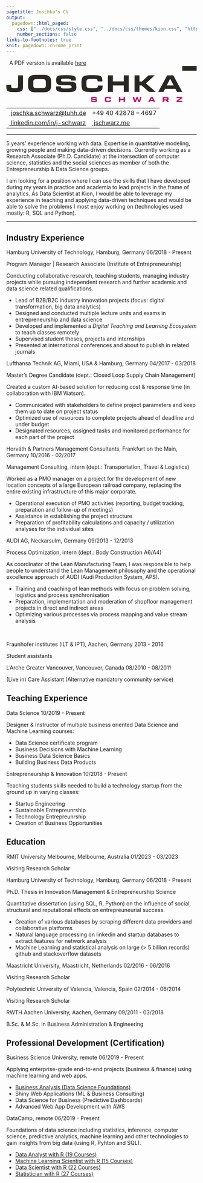 ```yaml
---
pagetitle: Joschka's CV
output:
  pagedown::html_paged:
    css: ["../docs/css/style.css", "../docs/css/themes/kion.css", "https://use.fontawesome.com/releases/v6.1.1/css/all.css"]
    number_sections: false
links-to-footnotes: true
knit: pagedown::chrome_print
---
```


<!-- disable phone number linking in Mobile Safari? -->
<meta name="format-detection" content="telephone=no">

<!-- Load CSS & Fonts -->
<!-- see lhi.css -->

<!-- CONTENT -->
<div class="pdf-link"><i class="fas fa-file-pdf fa-fw"></i>&nbsp; A PDF version is available <a href="https://github.com/jwarz/cv/raw/main/pdf/kion.pdf" download="classic.pdf">here</a></div>
<div class="cv-page-wrapper">
<div class="cv-head-wrapper">
<div class="cv-head-left">
<div class="svg-container-outer">
<svg xmlns="http://www.w3.org/2000/svg" viewBox="0 0 1928.3 364.4">
<style type="text/css">
.st0{fill:#282723;}
.st1{fill:#C2005D;}
</style>
<path id="BLOCK" class="st0" d="M1782.5,47.4h145.8V0h-145.8V47.4z"/>
<g id="LAST">
<path class="st1" d="M918.3,348.9c0,12.2-3.5,15.5-27.6,15.5h-2.3c-27.9,0-30.4-2.5-30.4-14.9v-1.8h14.5v1.3c0,4.1,2,4.8,14.9,4.8h1.8c14,0,14.9-0.9,14.9-4.6V349c0-3.9-1-4.6-15.8-4.6c-27.2,0-29.9-2.5-29.9-14.9v-0.4c0-12.2,3.9-15,26.2-15h3c27,0,29.4,3.5,29.4,14.5v1.5h-14.5v-0.8c0-3.5-0.9-4.8-12.7-4.8h-2.2c-13.9,0-15,0.6-15,4.6v0.3c0,3.5,0.9,4,17.1,4c25.1,0,28.6,2.1,28.6,15.2V348.9z"/>
<path class="st1" d="M1029.7,364.4c-27.3,0-31.9-3-31.9-24.4v-1.4c0-21.3,4.3-24.4,31.9-24.4h2.2c24.3,0,28,3,28,16.3v2.3h-14.2v-1c0-4.8-0.9-6.5-14.3-6.5h-1.2c-16.4,0-17.6,0.9-17.6,13.6v0.9c0,12.4,1.2,13.4,17.6,13.4h1.2c13.9,0,14.9-1.2,14.9-7.2V345h14.2v3c0,12.6-3.8,16.4-28.6,16.4H1029.7z"/>
<path class="st1" d="M1202.6,363.8H1188v-19h-32.5v19h-14.6v-49.2h14.6v18h32.5v-18h14.6V363.8z"/>
<path class="st1" d="M1354.1,363.8h-17l-11.9-32.5h-0.1l-11.8,32.5h-17.1l-16.5-49.2h14.9l10.7,36.1h0.1l12.9-36.1h13.7l12.9,36.1h0.1l10.5-36.1h14.9L1354.1,363.8z"/>
<path class="st1" d="M1509.1,363.8h-15.8l-4.6-8.8h-31l-4.5,8.8h-15.6l26.7-49.2h17.9L1509.1,363.8z M1483.5,344.7l-10.1-19.7h-0.4l-10,19.7H1483.5z"/>
<path id="path3039_1_" class="st1" d="M1627.6,363.7l-9.7-14.6h-19.1v14.6h-15v-48.9h46c11.6,0,14.7,7.2,14.7,16.5c0,7.3-2.2,14.1-9.8,16.1l12.5,16.3H1627.6z M1598.7,326.2v11.5h25.6c4.1,0,5.5-1.2,5.5-4.8v-2c0-4.3-2.2-4.8-6.9-4.8H1598.7z"/>
<path class="st1" d="M1782.5,363.8h-58.3v-11.1l38.2-27.5v-0.1h-37.3v-10.4h56.5v11.2l-38.5,27.2v0.1h39.3V363.8z"/>
</g>
<g id="FIRST">
<path class="st0" d="M82.5,263.9c-71.7,0-82.5-9.1-82.5-58.4v-15.3h48.5v5.4c0,27.1,3.7,29.6,35.2,29.6H88c27.3,0,31-3.2,31-25.1V94.4h49.8v108.9c0,50.5-13.8,60.6-78.6,60.6H82.5z"/>
<path id="path3019_1_" class="st0" d="M219.8,201.2v-46c0-49.5,27.8-65,74.5-65H379c46.7,0,74.5,15.4,74.5,65v46c0,49.5-27.8,65-74.5,65h-84.7C247.6,266.2,219.8,250.7,219.8,201.2 M273,164.6v27.3c0,24.5,5.1,31.6,29.7,31.6h67.9c24.5,0,29.7-7.1,29.7-31.6v-27.3c0-21-5.1-31.6-32.5-31.6h-62.3C278.2,132.9,273,143.5,273,164.6"/>
<path class="st0" d="M709.5,211.2c0,41.6-12.1,52.7-94.1,52.7h-7.9c-95.1,0-103.7-8.4-103.7-50.8V207h49.3v4.4c0,14,6.9,16.5,50.8,16.5h6.2c47.8,0,50.8-3.2,50.8-15.5v-1c0-13.3-3.4-15.8-54-15.8c-92.6,0-101.8-8.4-101.8-50.8v-1.2c0-41.6,13.3-51.2,89.4-51.2h10.1c91.9,0,100,12.1,100,49.5v5.2h-49.3v-2.7c0-12.1-3.2-16.5-43.1-16.5h-7.4c-47.3,0-51,2-51,15.8v1c0,12.1,3.2,13.6,58.1,13.6c85.5,0,97.6,7.1,97.6,51.7V211.2z"/>
<path class="st0" d="M869.9,263.9c-92.9,0-108.6-10.1-108.6-83.3v-4.9c0-72.7,14.5-83.3,108.6-83.3h7.6c82.8,0,95.3,10.3,95.3,55.7v7.9h-48.3v-3.4c0-16.3-3-22.2-48.8-22.2h-4.2c-55.9,0-60.1,3-60.1,46.3v3c0,42.4,4.2,45.6,60.1,45.6h4.2c47.3,0,50.8-4.2,50.8-24.6v-2.7h48.3V208c0,42.9-12.8,55.9-97.3,55.9H869.9z"/>
<path class="st0" d="M1240,262h-49.8v-64.8h-110.9V262h-49.8V94.4h49.8v61.3h110.9V94.4h49.8V262z"/>
<path class="st0" d="M1513.9,262h-68.7l-73.9-65h-22.4v65h-49.8V94.4h49.8v62.3h24.1l68.5-62.3h62.6l-90.2,82L1513.9,262z"/>
<path class="st0" d="M1782.5,262h-53.7l-15.5-30.1h-105.7l-15.3,30.1H1539L1630,94.4h61.1L1782.5,262z M1695.2,196.9l-34.5-67.3h-1.2l-34.2,67.3H1695.2z"/>
</g>
</svg>
</div>
<table class="cv-contact-table">
<tr>
<td><i class="fa fa-envelope fa-fw"></i><a class="no-hyper" href="mailto:joschka.schwarz@tuhh.de">&nbsp;joschka.schwarz@tuhh.de</a></td>
<td><i class="fa fa-phone fa-fw"></i> +49 40 42878 – 4697</td>
</tr>
<tr>
<td><i class="fa-brands fa-linkedin fa-fw"></i><a class="no-hyper" target="_blank" href="https://linkedin.com/in/j-schwarz">&nbsp;linkedin.com/in/j-schwarz</a></td>
<td><i class="fa-solid fa-globe fa-fw"></i><a class="no-hyper" target="_blank" href="https://jschwarz.me">&nbsp;jschwarz.me</a></td>
</tr>
</table>
</div>
<div class="cv-head-right2"></div>
</div>
<hr>
<p>
5 years' experience working with data. Expertise in quantitative modeling, growing people and making data-driven decisions. Currently working as a <span class="cv-entry-employer">Research Associate (Ph.D. Candidate)</span> at the intersection of computer science, statistics and the social sciences as member of both the <span class="cv-entry-employer">Entrepreneurship & Data Science</span> groups.</p>
<p>I am looking for a position where I can use the skills that I have developed during my years in practice and academia to lead projects in the frame of analytics. As <span class="cv-entry-employer">Data Scientist</span> at Kion, I would be able to leverage my experience in teaching and applying data-driven techniques and would be able to solve the problems I most enjoy working on (technologies used mostly: <span class="cv-entry-employer">R, SQL and Python</span>).</p>
<hr>
<!-- Chapter: PROFESSIONAL EXPERIENCE -->
<h2 class="h-first">
<span class="fa-stack fa-2x small">
<i class="fa fa-suitcase fa-stack-1x" style="--fa-stack-z-index: 2;"></i>
<i class="fa-solid fa-square fa-stack-2x" style="--fa-stack-z-index: 1;"></i>
</span>
<span>Industry Experience</span>
</h2>
<!-- Exp 1: TUHH -->
<div class="cv-entry-main">
<p class="cv-entry-top-line">
<span class="cv-entry-employer">Hamburg University of Technology, </span>
<span class="cv-entry-location">Hamburg, Germany</span>
<span class="cv-entry-date">06/2018 - Present</span>
</p>
<p class="cv-entry-job-title">
Program Manager | Research Associate (Institute of Entrepreneurship)
</p>
<p class="cv-entry-desc">Conducting collaborative research, teaching students, managing industry projects while pursuing independent research and further academic and data science related qualifications.</p>
<ul>
<li>Lead of B2B/B2C industry innovation projects (focus: digital transformation, big data analytics)</li>
<li>Designed and conducted multiple lecture units and exams in entrepreneurship and data science</li>
<li>Developed and implemented a <i>Digital Teaching and Learning Ecosystem</i> to teach classes remotely</li>
<li>Supervised student theses, projects and internships</li>
<li>Presented at international conferences and about to publish in related journals</li>
</ul>
</div>
<!-- Exp 2: Lufthansa -->
<div class="cv-entry-main">
<p class="cv-entry-top-line">
<span class="cv-entry-employer">Lufthansa Technik AG, </span>
<span class="cv-entry-location">Miami, USA & Hamburg, Germany</span>
<span class="cv-entry-date">04/2017 - 03/2018</span>
</p>
<p class="cv-entry-job-title">
Master’s Degree Candidate (dept.: Closed Loop Supply Chain Management)
</p>
<p class="cv-entry-desc">Created a custom AI-based solution for reducing cost & response time (in collaboration with IBM Watson).</p>
<ul>
<li>Communicated with stakeholders to define project parameters and keep them up to date on project status</li>
<li>Optimized use of resources to complete projects ahead of deadline and under budget</li>
<li>Designated resources, assigned tasks and monitored performance for each part of the project</li>
</ul>
</div>
<!-- Exp 3: Horvath -->
<div class="cv-entry-main">
<p class="cv-entry-top-line">
<span class="cv-entry-employer">Horváth & Partners Management Consultants, </span>
<span class="cv-entry-location">Frankfurt on the Main, Germany</span>
<span class="cv-entry-date">10/2016 - 02/2017</span>
</p>
<p class="cv-entry-job-title">
Management Consulting, intern (dept.: Transportation, Travel & Logistics)
</p>
<p class="cv-entry-desc">Worked as a PMO manager on a project for the development of new location concepts of a large European railroad company, replacing the entire existing infrastructure of this major corporate.</p>
<ul>
<li>Operational execution of PMO activities (reporting, budget tracking, preparation and follow-up of meetings)</li>
<li>Assistance in establishing the project structure</li>
<li>Preparation of profitability calculations and capacity / utilization analyses for the individual sites</li>
</ul>
</div>
<!-- Exp 4: AUDI -->
<div class="cv-entry-main">
<p class="cv-entry-top-line">
<span class="cv-entry-employer">AUDI AG, </span>
<span class="cv-entry-location">Neckarsulm, Germany</span>
<span class="cv-entry-date">09/2013 - 12/2013</span>
</p>
<p class="cv-entry-job-title">
Process Optimization, intern (dept.: Body Construction A6/A4)
</p>
<p class="cv-entry-desc">As coordinator of the Lean Manufacturing Team, I was responsible to help people to understand the Lean Management philosophy and the operational excellence approach of AUDI (Audi Production System, APS).</p>
<p>
<ul>
<li>Training and coaching of lean methods with focus on problem solving, logistics and process synchronisation</li>
<li>Preparation, implementation and moderation of shopfloor management projects in direct and indirect areas</li>
<li>Optimizing various processes via process mapping and value stream analysis</li>
</ul>
</p>
</div>
<br class="pageBreak">
<!-- Exp 5: IPT / ILT -->
<div class="cv-entry-main">
<p class="cv-entry-top-line">
<span class="cv-entry-employer">Fraunhofer institutes (ILT & IPT), </span>
<span class="cv-entry-location">Aachen, Germany</span>
<span class="cv-entry-date">2013 - 2016</span>
</p>
<p class="cv-entry-job-title">
Student assistants
</p>
</div>
<!-- Exp 6: L'Arche -->
<div class="cv-entry-main">
<p class="cv-entry-top-line">
<span class="cv-entry-employer">L'Arche Greater Vancouver, </span>
<span class="cv-entry-location">Vancouver, Canada</span>
<span class="cv-entry-date">08/2010 - 08/2011</span>
</p>
<p class="cv-entry-job-title">
(Live in) Care Assistant (Alternative mandatory community service)
</p>
</div>
<!-- Chapter: TEACHING -->
<h2>
<span class="fa-stack fa-2x small">
<i class="fa fa-chalkboard-teacher fa-stack-1x" style="--fa-stack-z-index: 2;"></i>
<i class="fa-solid fa-square fa-stack-2x" style="--fa-stack-z-index: 1;"></i>
</span>
<span>Teaching Experience</span>
</h2>
<!-- Exp 1 -->
<div class="cv-entry-main">
<p class="cv-entry-top-line">
<span class="cv-entry-employer">Data Science</span>
<!-- <span>Hamburg, Germany</span> -->
<span class="cv-entry-date">10/2019 - Present</span>
</p>
<p class="cv-entry-desc">Designer & Instructor of multiple business oriented Data Science and Machine Learning courses:</p>
<ul class="two-col no-bottom">
<li>Data Science certificate program</li>
<li>Business Decisions with Machine Learning</li>
<li>Business Data Science Basics</li>
<li>Building Business Data Products</li>
</ul>
</div>
<!-- Exp 1 -->
<div class="cv-entry-main">
<p class="cv-entry-top-line">
<span class="cv-entry-employer">Entrepreneurship & Innovation</span>
<!-- <span>Hamburg, Germany</span> -->
<span class="cv-entry-date">10/2018 - Present</span>
</p>
<p class="cv-entry-desc">Teaching students skills needed to build a technology startup from the ground up in varying classes:</p>
<ul class="two-col no-bottom">
<li>Startup Engineering</li>
<li>Sustainable Entrepreunrship</li>
<li>Technology Entrepreunrship</li>
<li>Creation of Business Opportunities</li>
</ul>
</div>
<!-- Chapter: EDUCATION -->
<h2>
<span class="fa-stack fa-2x small">
<i class="fa fa-graduation-cap fa-stack-1x" style="--fa-stack-z-index: 2;"></i>
<i class="fa-solid fa-square fa-stack-2x" style="--fa-stack-z-index: 1;"></i>
</span>
<span>Education</span>
</h2>
<!-- Exp 0 -->
<div class="cv-entry-main">
<p class="cv-entry-top-line">
<span class="cv-entry-employer">RMIT University Melbourne, </span>
<span class="cv-entry-location">Melbourne, Australia</span>
<span class="cv-entry-date">01/2023 - 03/2023</span>
</p>
<p class="cv-entry-job-title">
Visiting Research Scholar
</p>
</div>
<!-- Exp 1 -->
<div class="cv-entry-main">
<p class="cv-entry-top-line">
<span class="cv-entry-employer">Hamburg University of Technology, </span>
<span class="cv-entry-location">Hamburg, Germany</span>
<span class="cv-entry-date">06/2018 - Present</span>
</p>
<p class="cv-entry-job-title">
Ph.D. Thesis in Innovation Management & Entrepreneurship Science
</p>
<p class="cv-entry-desc">Quantitative dissertation (using SQL, R, Python) on the influence of social, structural and reputational effects on entrepreuneurial success.</p>
<ul>
<li>Creation of various databases by scraping different data providers and collaborative platforms</li>
<li>Natural language processing on linkedin and startup databases to extract features for network analysis</li>
<li>Machine Learning and statistical analysis on large (> 5 billion records) github and stackoverflow datasets</li>
</ul>
</div>
<!-- Exp 2 -->
<div class="cv-entry-main">
<p class="cv-entry-top-line">
<span class="cv-entry-employer">Maastricht University, </span>
<span class="cv-entry-location">Maastricht, Netherlands</span>
<span class="cv-entry-date">02/2016 - 06/2016</span>
</p>
<p class="cv-entry-job-title">
Visiting Research Scholar
</p>
</div>
<!-- Exp 3 -->
<div class="cv-entry-main">
<p class="cv-entry-top-line">
<span class="cv-entry-employer">Polytechnic University of Valencia, </span>
<span class="cv-entry-location">Valencia, Spain</span>
<span class="cv-entry-date">02/2014 - 06/2014</span>
</p>
<p class="cv-entry-job-title">
Visiting Research Scholar
</p>
</div>
<!-- Exp 4 -->
<div class="cv-entry-main">
<p class="cv-entry-top-line">
<span class="cv-entry-employer">RWTH Aachen University, </span>
<span class="cv-entry-location">Aachen, Germany</span>
<span class="cv-entry-date">09/2011 - 03/2018</span>
</p>
<p class="cv-entry-job-title">
B.Sc. & M.Sc. in Business Administration & Engineering
</p>
</div>
<!-- Chapter: PROF DEV -->
<h2>
<span class="fa-stack fa-2x small">
<i class="fa fa-book fa-stack-1x" style="--fa-stack-z-index: 2;"></i>
<i class="fa-solid fa-square fa-stack-2x" style="--fa-stack-z-index: 1;"></i>
</span>
<span>Professional Development (Certification)</span>
</h2>
<!-- Exp 1: BUSINESS SCIENCE UNIVERSITY -->
<div class="cv-entry-main">
<p class="cv-entry-top-line">
<span class="cv-entry-employer">Business Science University, </span>
<span>remote</span>
<span class="cv-entry-date">06/2019 - Present</span>
</p>
<p class="cv-entry-desc">Applying enterprise-grade end-to-end projects (business & finance) using machine learning and web apps.</p>
<ul class="two-col">
<li><a class="no-hyper" target="_blank" href="https://www.dropbox.com/s/nlskcws7fsvcsaq/certificate-of-completion-for-ds4b-101-r-business-analysis-with-r.pdf">Business Analysis (Data Science Foundations)</a></li>
<li>Shiny Web Applications (ML & Business Consulting)</li>
<li>Data Science for Business (Predictive Dashboards)</li>
<li>Advanced Web App Development with AWS</li>
</ul>
</div>
<!-- Exp 2: DATACAMP -->
<div class="cv-entry-main">
<p class="cv-entry-top-line">
<span class="cv-entry-employer">DataCamp, </span>
<span>remote</span>
<span class="cv-entry-date">06/2019 - Present</span>
</p>
<p class="cv-entry-desc">Foundations of data science including statistics, inference, computer science, predictive analytics, machine learning and other technologies to gain insights from big data (using R, Pyhton and SQL).</p>
<ul class="two-col">
<li><a class="no-hyper" target="_blank" href="https://www.datacamp.com/statement-of-accomplishment/track/34d209775a4c2da4dc9785417d18a38ecae0dee0">Data Analyst with R (19 Courses)</a></li>
<li><a class="no-hyper" target="_blank" href="https://www.datacamp.com/statement-of-accomplishment/track/d76aee0c9ae23f645d110c7cc84f29ab56e98ffc">Machine Learning Scientist with R (15 Courses)</a></li>
<li><a class="no-hyper" target="_blank" href="https://www.datacamp.com/statement-of-accomplishment/track/0abda65dd30dc07e9042a833613f24e2d922c47c">Data Scientist with R (22 Courses)</a></li>
<li><a class="no-hyper" target="_blank" href="">Statistician with R (27 Courses)</li>
</ul>
</div>
</div>